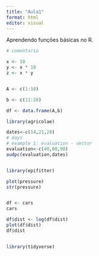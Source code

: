```yaml
---
title: "Aula1"
format: html
editor: visual
---
```


Aprendendo funções básicas no R.

```r

# comentario 

x <- 10
y <- x * 10 
z <- x * y


A <- c(1:10)

b <- c(11:20)

df <- data.frame(A,b)

library(agricolae)

dates<-c(14,21,28) 
# days
# example 1: evaluation - vector
evaluation<-c(40,80,90)
audpc(evaluation,dates)


library(epifitter)

plot(pressure)
str(pressure)


df <- cars
cars

df$dist <- log(df$dist)
plot(df$dist)
df$dist


library(tidyverse)


```
